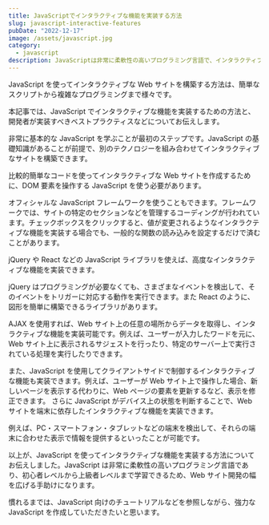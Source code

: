 ```yaml
---
title: JavaScriptでインタラクティブな機能を実装する方法
slug: javascript-interactive-features
pubDate: "2022-12-17"
image: /assets/javascript.jpg
category:
  - javascript
description: JavaScriptは非常に柔軟性の高いプログラミング言語で、インタラクティブな機能を構築可能。本記事では、実装の方法などをお伝え!チュートリアルもあるので、参照しながら学習しよう!
---
```


JavaScript を使ってインタラクティブな Web サイトを構築する方法は、簡単なスクリプトから複雑なプログラミングまで様々です。

本記事では、JavaScript でインタラクティブな機能を実装するための方法と、開発者が実装すべきベストプラクティスなどについてお伝えします。

非常に基本的な JavaScript を学ぶことが最初のステップです。JavaScript の基礎知識があることが前提で、別のテクノロジーを組み合わせてインタラクティブなサイトを構築できます。

比較的簡単なコードを使ってインタラクティブな Web サイトを作成するために、DOM 要素を操作する JavaScript を使う必要があります。

オフィシャルな JavaScript フレームワークを使うこともできます。フレームワークでは、サイトの特定のセクションなどを管理するコーディングが行われています。チェックボックスをクリックすると、値が変更されるようなインタラクティブな機能を実装する場合でも、一般的な関数の読み込みを設定するだけで済むことがあります。

jQuery や React などの JavaScript ライブラリを使えば、高度なインタラクティブな機能を実装できます。

jQuery はプログラミングが必要なくても、さまざまなイベントを検出して、そのイベントをトリガーに対応する動作を実行できます。また React のように、図形を簡単に構築できるライブラリがあります。

AJAX を使用すれば、Web サイト上の任意の場所からデータを取得し、インタラクティブな機能を実装可能です。例えば、ユーザーが入力したワードを元に、Web サイト上に表示されるサジェストを行ったり、特定のサーバー上で実行されている処理を実行したりできます。

また、JavaScript を使用してクライアントサイドで制御するインタラクティブな機能も実装できます。例えば、ユーザーが Web サイト上で操作した場合、新しいページを表示する代わりに、Web ページの要素を更新するなど、表示を修正できます。 さらに JavaScript がデバイス上の状態を判断することで、Web サイトを端末に依存したインタラクティブな機能を実装できます。

例えば、PC・スマートフォン・タブレットなどの端末を検出して、それらの端末に合わせた表示で情報を提供するといったことが可能です。

以上が、JavaScript を使ってインタラクティブな機能を実装する方法についてお伝えしました。JavaScript は非常に柔軟性の高いプログラミング言語であり、初心者レベルから上級者レベルまで学習できるため、Web サイト開発の幅を広げる手助けになります。

慣れるまでは、JavaScript 向けのチュートリアルなどを参照しながら、強力な JavaScript を作成していただきたいと思います。
